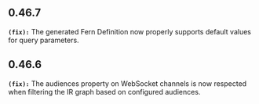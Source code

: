 ## 0.46.7
**`(fix):`** The generated Fern Definition now properly supports default values for query parameters.


## 0.46.6
**`(fix):`** The audiences property on WebSocket channels is now respected when filtering
the IR graph based on configured audiences.


